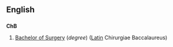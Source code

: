 ==English==

==={{Abbreviation}}===
'''ChB'''
# [[Bachelor of Surgery]] (''degree'') ([[Latin]] Chirurgiae Baccalaureus)